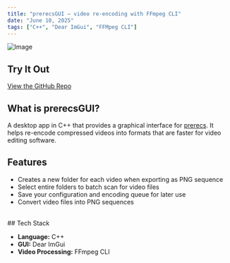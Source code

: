 ```yaml
---
title: "prerecsGUI – video re-encoding with FFmpeg CLI"
date: "June 10, 2025"
tags: ["C++", "Dear ImGui", "FFMpeg CLI"]
---
```

![Image](https://imgur.com/MdHHovx.png)

## Try It Out
[ View the GitHub Repo](https://github.com/hajduty/prerecsGUI)

## What is prerecsGUI?

A desktop app in C++ that provides a graphical interface for [prerecs](https://github.com/gmzorz/prerecs). It helps re-encode compressed videos into formats that are faster for video editing software.

## Features

- Creates a new folder for each video when exporting as PNG sequence  
- Select entire folders to batch scan for video files  
- Save your configuration and encoding queue for later use  
- Convert video files into PNG sequences
<br/>
## Tech Stack

- **Language:** C++  
- **GUI:** Dear ImGui  
- **Video Processing:** FFmpeg CLI
